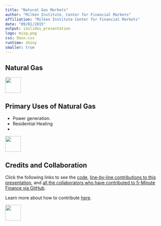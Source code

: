 ```yaml
---
title: "Natural Gas Markets"
author: "Milken Institute, Center for Financial Markets"
affiliation: "Milken Institute Center for Financial Markets"
date: "09/01/2015"
output: ioslides_presentation
logo: misq.png
css: 5min.css
runtime: shiny
smaller: true
---
```


## Natural Gas



<div class="MIfooter"><img src="mi.png" style="height:50px;"></div> 

## Primary Uses of Natural Gas

-  Power generation.
-  Residential Heating
-  



<div class="MIfooter"><img src="mi.png" style="height:50px;"></div> 

## Credits and Collaboration

Click the following links to see the [code](https://github.com/FinancialMarkets/5MinuteFinance/blob/master/Commodities/nat_gas_markets/nat_gas_markets.Rmd), [line-by-line contributions to this presentation](https://github.com/FinancialMarkets/5MinuteFinance/blame/master/Commodities/nat_gas_markets/nat_gas_markets.Rmd), and [all the collaborators who have contributed to 5-Minute Finance via GitHub](https://github.com/FinancialMarkets/5MinuteFinance/graphs/contributors).

Learn more about how to contribute [here](http://www.5minutefinance.org/how-to-contribute).


<div class="MIfooter"><img src="mi.png" style="height:50px;"></div> 

